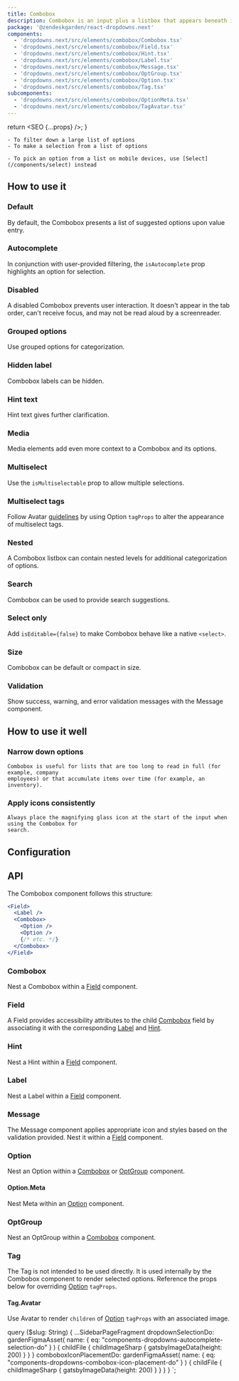 ```yaml
---
title: Combobox
description: Combobox is an input plus a listbox that appears beneath it. It searches and filters down options, allowing the user to select.
package: '@zendeskgarden/react-dropdowns.next'
components:
  - 'dropdowns.next/src/elements/combobox/Combobox.tsx'
  - 'dropdowns.next/src/elements/combobox/Field.tsx'
  - 'dropdowns.next/src/elements/combobox/Hint.tsx'
  - 'dropdowns.next/src/elements/combobox/Label.tsx'
  - 'dropdowns.next/src/elements/combobox/Message.tsx'
  - 'dropdowns.next/src/elements/combobox/OptGroup.tsx'
  - 'dropdowns.next/src/elements/combobox/Option.tsx'
  - 'dropdowns.next/src/elements/combobox/Tag.tsx'
subcomponents:
  - 'dropdowns.next/src/elements/combobox/OptionMeta.tsx'
  - 'dropdowns.next/src/elements/combobox/TagAvatar.tsx'
---
```



  return <SEO {...props} />;
}

<Usage>
  <Use>

    - To filter down a large list of options
    - To make a selection from a list of options

  </Use>
  <Misuse>

    - To pick an option from a list on mobile devices, use [Select](/components/select) instead

  </Misuse>
</Usage>

## How to use it

### Default

By default, the Combobox presents a list of suggested options upon value entry.


<CodeExample code={DefaultCode}>
  <Default />
</CodeExample>

### Autocomplete

In conjunction with user-provided filtering, the `isAutocomplete` prop
highlights an option for selection.


<CodeExample code={AutocompleteCode}>
  <Autocomplete />
</CodeExample>

### Disabled

A disabled Combobox prevents user interaction. It doesn't appear in the tab
order, can't receive focus, and may not be read aloud by a screenreader.


<CodeExample code={DisabledCode}>
  <Disabled />
</CodeExample>

### Grouped options

Use grouped options for categorization.


<CodeExample code={GroupedCode}>
  <Grouped />
</CodeExample>

### Hidden label

Combobox labels can be hidden.


<CodeExample code={HiddenCode}>
  <Hidden />
</CodeExample>

### Hint text

Hint text gives further clarification.


<CodeExample code={HintCode}>
  <Hint />
</CodeExample>

### Media

Media elements add even more context to a Combobox and its options.


<CodeExample code={MediaCode}>
  <Media />
</CodeExample>

### Multiselect

Use the `isMultiselectable` prop to allow multiple selections.


<CodeExample code={MultiselectCode}>
  <Multiselect />
</CodeExample>

### Multiselect tags

Follow Avatar [guidelines](/components/avatar#how-to-use-it-well) by using
Option `tagProps` to alter the appearance of multiselect tags.


<CodeExample code={MultiselectTagsCode}>
  <MultiselectTags />
</CodeExample>

### Nested

A Combobox listbox can contain nested levels for additional categorization of options.


<CodeExample code={NestedCode}>
  <Nested />
</CodeExample>

### Search

Combobox can be used to provide search suggestions.


<CodeExample code={SearchCode}>
  <Search />
</CodeExample>

### Select only

Add `isEditable={false}` to make Combobox behave like a native `<select>`.


<CodeExample code={SelectOnlyCode}>
  <SelectOnly />
</CodeExample>

### Size

Combobox can be default or compact in size.


<CodeExample code={SizeCode}>
  <Size />
</CodeExample>

### Validation

Show success, warning, and error validation messages with the Message component.


<CodeExample code={ValidationCode}>
  <Validation />
</CodeExample>

## How to use it well

### Narrow down options

<BestPractice>
  <Do
    imageSource={props.data.dropdownSelectionDo.childFile.childImageSharp.gatsbyImageData}
    imageIsSquare
  >

    Combobox is useful for lists that are too long to read in full (for example, company
    employees) or that accumulate items over time (for example, an inventory).

  </Do>
</BestPractice>

### Apply icons consistently

<BestPractice>
  <Do
    imageIsFreeForm
    imageSource={props.data.comboboxIconPlacementDo.childFile.childImageSharp.gatsbyImageData}
  >

    Always place the magnifying glass icon at the start of the input when using the Combobox for
    search.

  </Do>
</BestPractice>

## Configuration

<Configuration reactPackage={props.data.mdx.package} components={props.data.mdx.components} />

## API

The Combobox component follows this structure:

```jsx
<Field>
  <Label />
  <Combobox>
    <Option />
    <Option />
    {/* etc. */}
  </Combobox>
</Field>
```

### Combobox

<Component components={props.data.mdx.components} componentName="combobox" />

Nest a Combobox within a [Field](#field) component.

<PropSheet components={props.data.mdx.components} componentName="combobox" />

### Field

<Component components={props.data.mdx.components} componentName="field" />

A Field provides accessibility attributes to the child [Combobox](#combobox) field by associating it
with the corresponding [Label](#label) and [Hint](#hint).

<PropSheet components={props.data.mdx.components} componentName="field" />

### Hint

<Component components={props.data.mdx.components} componentName="hint" />

Nest a Hint within a [Field](#field) component.

<PropSheet components={props.data.mdx.components} componentName="hint" />

### Label

<Component components={props.data.mdx.components} componentName="label" />

Nest a Label within a [Field](#field) component.

<PropSheet components={props.data.mdx.components} componentName="label" />

### Message

<Component components={props.data.mdx.components} componentName="message" />

The Message component applies appropriate icon and styles based on the validation provided. Nest
it within a [Field](#field) component.

<PropSheet components={props.data.mdx.components} componentName="message" />

### Option

<Component components={props.data.mdx.components} componentName="option" />

Nest an Option within a [Combobox](#combobox) or [OptGroup](#optgroup) component.

<PropSheet components={props.data.mdx.components} componentName="option" />

#### Option.Meta

<Component components={props.data.mdx.subcomponents} componentName="option.meta" />

Nest Meta within an [Option](#option) component.

<PropSheet components={props.data.mdx.subcomponents} componentName="option.meta" />

### OptGroup

<Component components={props.data.mdx.components} componentName="optgroup" />

Nest an OptGroup within a [Combobox](#combobox) component.

<PropSheet components={props.data.mdx.components} componentName="optgroup" />

### Tag

<Component components={props.data.mdx.components} componentName="tag" />

The Tag is not intended to be used directly. It is used internally by the
Combobox component to render selected options. Reference the props below for
overriding [Option](#option) `tagProps`.

<PropSheet components={props.data.mdx.components} componentName="tag" />

#### Tag.Avatar

<Component components={props.data.mdx.subcomponents} componentName="tag.avatar" />

Use Avatar to render `children` of [Option](#option) `tagProps` with an
associated image.

<PropSheet components={props.data.mdx.subcomponents} componentName="tag.avatar" />


  query ($slug: String) {
    ...SidebarPageFragment
    dropdownSelectionDo: gardenFigmaAsset(
      name: { eq: "components-dropdowns-autocomplete-selection-do" }
    ) {
      childFile {
        childImageSharp {
          gatsbyImageData(height: 200)
        }
      }
    }
    comboboxIconPlacementDo: gardenFigmaAsset(
      name: { eq: "components-dropdowns-combobox-icon-placement-do" }
    ) {
      childFile {
        childImageSharp {
          gatsbyImageData(height: 200)
        }
      }
    }
  }
`;

